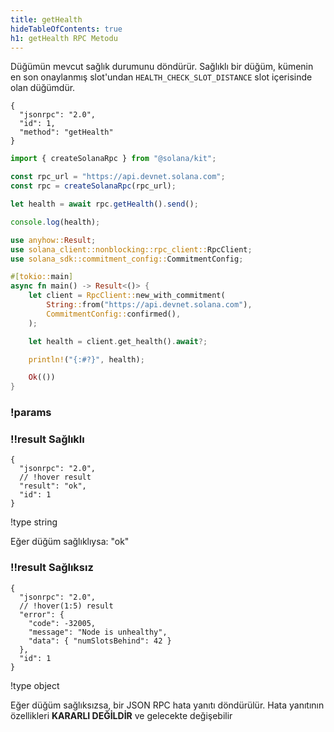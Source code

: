 ```yaml
---
title: getHealth
hideTableOfContents: true
h1: getHealth RPC Metodu
---
```


Düğümün mevcut sağlık durumunu döndürür. Sağlıklı bir düğüm, kümenin en son
onaylanmış slot'undan `HEALTH_CHECK_SLOT_DISTANCE` slot içerisinde olan
düğümdür.

<APIMethod>

```jsonc !!request curl
{
  "jsonrpc": "2.0",
  "id": 1,
  "method": "getHealth"
}
```

```ts !!request title="Kit"
import { createSolanaRpc } from "@solana/kit";

const rpc_url = "https://api.devnet.solana.com";
const rpc = createSolanaRpc(rpc_url);

let health = await rpc.getHealth().send();

console.log(health);
```

```rs !!request title="Rust"
use anyhow::Result;
use solana_client::nonblocking::rpc_client::RpcClient;
use solana_sdk::commitment_config::CommitmentConfig;

#[tokio::main]
async fn main() -> Result<()> {
    let client = RpcClient::new_with_commitment(
        String::from("https://api.devnet.solana.com"),
        CommitmentConfig::confirmed(),
    );

    let health = client.get_health().await?;

    println!("{:#?}", health);

    Ok(())
}
```

### !params

### !!result Sağlıklı

```jsonc !response
{
  "jsonrpc": "2.0",
  // !hover result
  "result": "ok",
  "id": 1
}
```

!type string

Eğer düğüm sağlıklıysa: "ok"

### !!result Sağlıksız

```jsonc !response
{
  "jsonrpc": "2.0",
  // !hover(1:5) result
  "error": {
    "code": -32005,
    "message": "Node is unhealthy",
    "data": { "numSlotsBehind": 42 }
  },
  "id": 1
}
```

!type object

Eğer düğüm sağlıksızsa, bir JSON RPC hata yanıtı döndürülür. Hata yanıtının
özellikleri **KARARLI DEĞİLDİR** ve gelecekte değişebilir

</APIMethod>
